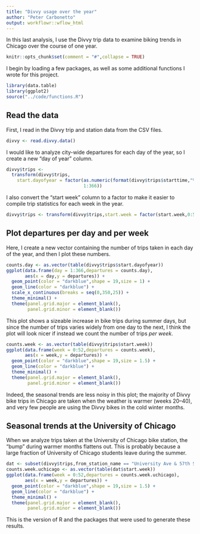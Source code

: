 ```yaml
---
title: "Divvy usage over the year"
author: "Peter Carbonetto"
output: workflowr::wflow_html
---
```


In this last analysis, I use the Divvy trip data to examine biking
trends in Chicago over the course of one year. 

```r
knitr::opts_chunk$set(comment = "#",collapse = TRUE)
```

I begin by loading a few packages, as well as some additional
functions I wrote for this project.

```r
library(data.table)
library(ggplot2)
source("../code/functions.R")
```

## Read the data

First, I read in the Divvy trip and station data from the CSV files.

```r
divvy <- read.divvy.data()
```

I would like to analyze city-wide departures for each day of the year,
so I create a new "day of year" column.

```r
divvy$trips <-
  transform(divvy$trips,
    start.dayofyear = factor(as.numeric(format(divvy$trips$starttime,"%j")),
                             1:366))
```

I also convert the "start week" column to a factor to make it easier
to compile trip statistics for each week in the year.

```r
divvy$trips <- transform(divvy$trips,start.week = factor(start.week,0:52))
```

## Plot departures per day and per week

Here, I create a new vector containing the number of trips taken in each
day of the year, and then I plot these numbers.

```r
counts.day <- as.vector(table(divvy$trips$start.dayofyear))
ggplot(data.frame(day = 1:366,departures = counts.day),
       aes(x = day,y = departures)) +
  geom_point(color = "darkblue",shape = 19,size = 1) +
  geom_line(color = "darkblue") +
  scale_x_continuous(breaks = seq(0,350,25)) +
  theme_minimal() +
  theme(panel.grid.major = element_blank(),
        panel.grid.minor = element_blank())
```

This plot shows a sizeable increase in bike trips during summer days,
but since the number of trips varies widely from one day to the next,
I think the plot will look nicer if instead we count the number of
trips *per week*.

```r
counts.week <- as.vector(table(divvy$trips$start.week))
ggplot(data.frame(week = 0:52,departures = counts.week),
       aes(x = week,y = departures)) +
  geom_point(color = "darkblue",shape = 19,size = 1.5) +
  geom_line(color = "darkblue") +
  theme_minimal() +
  theme(panel.grid.major = element_blank(),
        panel.grid.minor = element_blank())
```

Indeed, the seasonal trends are less noisy in this plot; the majority
of Divvy bike trips in Chicago are taken when the weather is warmer
(weeks 20--40), and very few people are using the Divvy bikes in the
cold winter months.

## Seasonal trends at the University of Chicago

When we analyze trips taken at the University of Chicago bike station,
the "bump" during warmer months flattens out. This is probably because
a large fraction of University of Chicago students leave during the
summer.

```r
dat <- subset(divvy$trips,from_station_name == "University Ave & 57th St")
counts.week.uchicago <- as.vector(table(dat$start.week))
ggplot(data.frame(week = 0:52,departures = counts.week.uchicago),
       aes(x = week,y = departures)) +
  geom_point(color = "darkblue",shape = 19,size = 1.5) +
  geom_line(color = "darkblue") +
  theme_minimal() +
  theme(panel.grid.major = element_blank(),
        panel.grid.minor = element_blank())

```

This is the version of R and the packages that were used to generate
these results.

